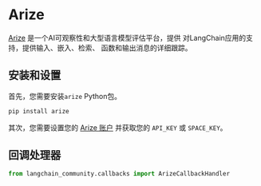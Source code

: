 # Arize

[Arize](https://arize.com) 是一个AI可观察性和大型语言模型评估平台，提供
对LangChain应用的支持，提供输入、嵌入、检索、
函数和输出消息的详细跟踪。


## 安装和设置

首先，您需要安装`arize` Python包。

```bash
pip install arize
```

其次，您需要设置您的 [Arize 账户](https://app.arize.com/auth/join)
并获取您的 `API_KEY` 或 `SPACE_KEY`。


## 回调处理器

```python
from langchain_community.callbacks import ArizeCallbackHandler
```
